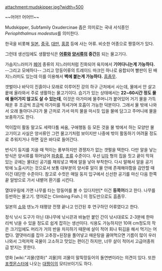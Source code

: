 attachment:mudskipper.jpg?width=500

~~어어!! 어어!!!~~

Mudskipper, Subfamily Oxudercinae 좁은 의미로는 국내 서식종인 ''Periophthalmus modestus''를 의미한다.

한국을 비롯해 [[일본]], [[중국]], [[대만]], [[홍콩]] 등에 사는 어류. 비슷한 어종으로 짱뚱어가 있다.

그런데 생선임에도 생활방식은 '''[[어류]]와 [[양서류]]의 중간'''쯤 되는 물고기다.

가슴지느러미가 [[폐어]] 종류의 지느러미처럼 진화되어 육지에서 '''기어다니는게 가능하다.''' --그리고 모에하다-- 그리고 망둥어류의 트레이드 마크인 하나로 융합되어 빨판이 된 배지느러미도 있는데 이를 이용해서 '''벽에 붙는게 가능하다.''' [[흠좀무]].

갯벌이나 바닥이 진흙이나 모래로 이루어진 강의 하구 근처에서 사는데, 물에서 안 살고 뭍에 올라와서 주로 생활하는 물고기이다. 습기가 있는 상태에서는 '''22~60시간 정도 물에 들어가지 않고도 살 수 있는데''', 이것은 아가미에 물주머니가 붙어있어 거기 물을 가득 채운 후 조금씩 조금씩 아가미를 적셔가며 호흡이 가능한 덕분이다. 그래서 물 밖에 나와서 오래 돌아다니다가 물 근처로 가서 마치 물을 마시듯 입을 물에 담그고 주머니에 물을 보충하기도 한다.

먹이잡이 활동 말고도 세력다툼 싸움, 구애행동 등 모든 것을 물 밖에서 하는 모양만 물고기이고 사실은 양서류인 그런 물고기처럼 보이지만 나중에 밖이 활동하기 어려울 정도로 추워지거나 하면 깊은 바다로 들어간다.

번식기 둥지를 지을 때 먹이는 풍부하지만 경쟁자가 없는 갯펄을 택한다. 다만 알을 낳는 방식은 양서류를 뛰어넘어 [[파충류]], [[조류]] 수준이다. 우선 [[U]]자 형의 집을 짓고 끝이 막혀 있는 곳에는 물대신 공기를 채워넣고 벽에 알을 낳아 부착한다. 다시 말해서 알을 공기 밖에 노출시키는 것으로서 보통 대부분의 양서류 알이 물 안에 존재해야함을 감안할 때 이건 대단한 수준이다. 참고로 수컷은 매일 둥지 입구에서 신선한 공기를 마신 다음 한쪽 끝 알방으로 가서 내뱉어 환기를 시킨다.

열대우림에 가면 나무를 타는 망둥어를 볼 수 있다지만[* 이건 '''등목어'''라고 한다. 나무를 등반하는 물고기. 영어로는 Climbing Fish.] 이 정도만으로도 흠좀무.

일본의 [[쇼와]] 덴노가 태평양 전쟁 끝나고 인간된 후 연구하던 어류였다고 한다.

정식 낚시 도구가 아닌 대나무에 낚시끈과 바늘만 붙인 간이 낚시대로도 2-3분에 한마리씩 낚을 수 있을 정도로 쉽게 잡히는 생선이다. 식용도 가능하지만 10여 cm정도의 작은 크기임에도 머리가 거의 반을 차지하기 때문에 살이 적어 회나 튀김을 해서 먹기는 어렵다.  열댓마리를 잡아 고추장+된장을 풀어넣고 매운탕을 끓여먹으면 기름이 많이 우러나와서 그럭저럭 국물이 고소하고 맛있는 편이긴 하지만, 너무 살이 적어서 고급어종취급 받지는 못한다. 

영화 [wiki:"괴물(영화)" 괴물]의 괴물이 말뚝망둥어의 돌연변이라는 의견이 있다. 또한 [[포켓몬스터]]에 나오는 [[대짱이]]의 모티브이기도 하다.
